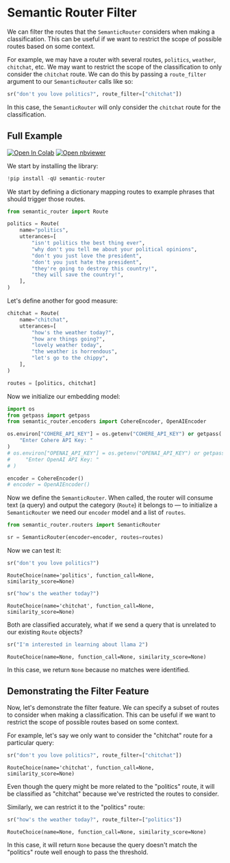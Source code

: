 # Semantic Router Filter

We can filter the routes that the `SemanticRouter` considers when making a classification. This can be useful if we want to restrict the scope of possible routes based on some context.

For example, we may have a router with several routes, `politics`, `weather`, `chitchat`, etc. We may want to restrict the scope of the classification to only consider the `chitchat` route. We can do this by passing a `route_filter` argument to our `SemanticRouter` calls like so:

```python
sr("don't you love politics?", route_filter=["chitchat"])
```

In this case, the `SemanticRouter` will only consider the `chitchat` route for the classification.

## Full Example

[![Open In Colab](https://colab.research.google.com/assets/colab-badge.svg)](https://colab.research.google.com/github/aurelio-labs/semantic-router/blob/main/docs/09-route-filter.ipynb)
[![Open nbviewer](https://raw.githubusercontent.com/pinecone-io/examples/master/assets/nbviewer-shield.svg)](https://nbviewer.org/github/aurelio-labs/semantic-router/blob/main/docs/00-introduction.ipynb)

We start by installing the library:

```python
!pip install -qU semantic-router
```

We start by defining a dictionary mapping routes to example phrases that should trigger those routes.

```python
from semantic_router import Route

politics = Route(
    name="politics",
    utterances=[
        "isn't politics the best thing ever",
        "why don't you tell me about your political opinions",
        "don't you just love the president",
        "don't you just hate the president",
        "they're going to destroy this country!",
        "they will save the country!",
    ],
)
```

Let's define another for good measure:

```python
chitchat = Route(
    name="chitchat",
    utterances=[
        "how's the weather today?",
        "how are things going?",
        "lovely weather today",
        "the weather is horrendous",
        "let's go to the chippy",
    ],
)

routes = [politics, chitchat]
```

Now we initialize our embedding model:

```python
import os
from getpass import getpass
from semantic_router.encoders import CohereEncoder, OpenAIEncoder

os.environ["COHERE_API_KEY"] = os.getenv("COHERE_API_KEY") or getpass(
    "Enter Cohere API Key: "
)
# os.environ["OPENAI_API_KEY"] = os.getenv("OPENAI_API_KEY") or getpass(
#     "Enter OpenAI API Key: "
# )

encoder = CohereEncoder()
# encoder = OpenAIEncoder()
```

Now we define the `SemanticRouter`. When called, the router will consume text (a query) and output the category (`Route`) it belongs to — to initialize a `SemanticRouter` we need our `encoder` model and a list of `routes`.

```python
from semantic_router.routers import SemanticRouter

sr = SemanticRouter(encoder=encoder, routes=routes)
```

Now we can test it:

```python
sr("don't you love politics?")
```

```
RouteChoice(name='politics', function_call=None, similarity_score=None)
```

```python
sr("how's the weather today?")
```

```
RouteChoice(name='chitchat', function_call=None, similarity_score=None)
```

Both are classified accurately, what if we send a query that is unrelated to our existing `Route` objects?

```python
sr("I'm interested in learning about llama 2")
```

```
RouteChoice(name=None, function_call=None, similarity_score=None)
```

In this case, we return `None` because no matches were identified.

## Demonstrating the Filter Feature

Now, let's demonstrate the filter feature. We can specify a subset of routes to consider when making a classification. This can be useful if we want to restrict the scope of possible routes based on some context.

For example, let's say we only want to consider the "chitchat" route for a particular query:

```python
sr("don't you love politics?", route_filter=["chitchat"])
```

```
RouteChoice(name='chitchat', function_call=None, similarity_score=None)
```

Even though the query might be more related to the "politics" route, it will be classified as "chitchat" because we've restricted the routes to consider.

Similarly, we can restrict it to the "politics" route:

```python
sr("how's the weather today?", route_filter=["politics"])
```

```
RouteChoice(name=None, function_call=None, similarity_score=None)
```

In this case, it will return `None` because the query doesn't match the "politics" route well enough to pass the threshold. 